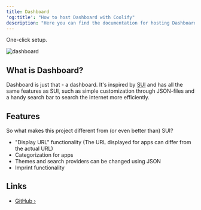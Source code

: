 ```yaml
---
title: Dashboard
'og:title': "How to host Dashboard with Coolify"
description: "Here you can find the documentation for hosting Dashboard with Coolify."
---
```


<Check>One-click setup.</Check>

![dashboard](https://github.com/phntxx/dashboard/blob/master/screenshot.png?raw=true)

## What is Dashboard?
Dashboard is just that - a dashboard. It's inspired by [SUI](https://github.com/jeroenpardon/sui) and has all the same features as SUI, such as simple customization through JSON-files and a handy search bar to search the internet more efficiently.

## Features

So what makes this project different from (or even better than) SUI?

- "Display URL" functionality (The URL displayed for apps can differ from the actual URL)
- Categorization for apps
- Themes and search providers can be changed using JSON
- Imprint functionality

## Links
- [GitHub ›](https://github.com/phntxx/dashboard/)